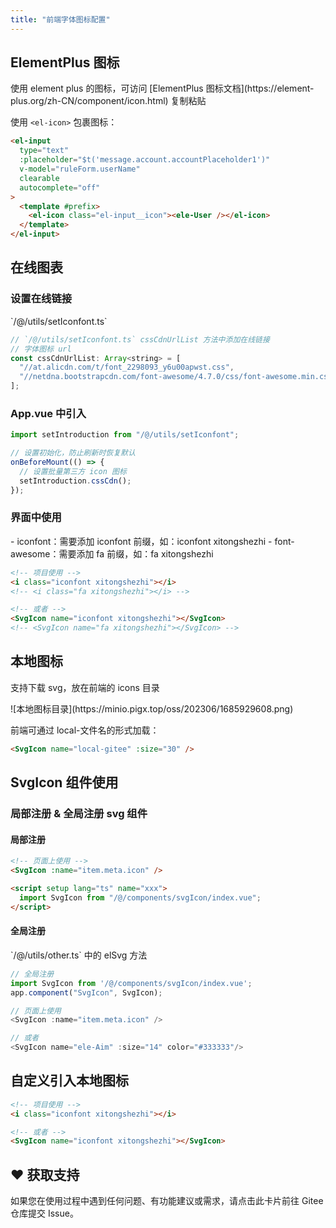 ```yaml
---
title: "前端字体图标配置"
---
```


## ElementPlus 图标

<Note>
使用 element plus 的图标，可访问 [ElementPlus 图标文档](https://element-plus.org/zh-CN/component/icon.html) 复制粘贴
</Note>

使用 `<el-icon>` 包裹图标：

```html
<el-input
  type="text"
  :placeholder="$t('message.account.accountPlaceholder1')"
  v-model="ruleForm.userName"
  clearable
  autocomplete="off"
>
  <template #prefix>
    <el-icon class="el-input__icon"><ele-User /></el-icon>
  </template>
</el-input>
```

## 在线图表

### 设置在线链接

<Card title="代码位置" icon="code">
  `/@/utils/setIconfont.ts`
</Card>

```javascript
// `/@/utils/setIconfont.ts` cssCdnUrlList 方法中添加在线链接
// 字体图标 url
const cssCdnUrlList: Array<string> = [
  "//at.alicdn.com/t/font_2298093_y6u00apwst.css",
  "//netdna.bootstrapcdn.com/font-awesome/4.7.0/css/font-awesome.min.css",
];
```

### App.vue 中引入

```javascript
import setIntroduction from "/@/utils/setIconfont";

// 设置初始化，防止刷新时恢复默认
onBeforeMount(() => {
  // 设置批量第三方 icon 图标
  setIntroduction.cssCdn();
});
```

### 界面中使用

<Note>
- iconfont：需要添加 iconfont 前缀，如：iconfont xitongshezhi
- font-awesome：需要添加 fa 前缀，如：fa xitongshezhi
</Note>

```html
<!-- 项目使用 -->
<i class="iconfont xitongshezhi"></i>
<!-- <i class="fa xitongshezhi"></i> -->

<!-- 或者 -->
<SvgIcon name="iconfont xitongshezhi"></SvgIcon>
<!-- <SvgIcon name="fa xitongshezhi"></SvgIcon> -->
```

## 本地图标

支持下载 svg，放在前端的 icons 目录

<Card title="本地图标目录结构" icon="folder">
  ![本地图标目录](https://minio.pigx.top/oss/202306/1685929608.png)
</Card>

前端可通过 local-文件名的形式加载：

```html
<SvgIcon name="local-gitee" :size="30" />
```

## SvgIcon 组件使用

### 局部注册 & 全局注册 svg 组件

#### 局部注册

```html
<!-- 页面上使用 -->
<SvgIcon :name="item.meta.icon" />

<script setup lang="ts" name="xxx">
  import SvgIcon from "/@/components/svgIcon/index.vue";
</script>
```

#### 全局注册

<Card title="代码位置" icon="code">
  `/@/utils/other.ts` 中的 elSvg 方法
</Card>

```javascript
// 全局注册
import SvgIcon from '/@/components/svgIcon/index.vue';
app.component("SvgIcon", SvgIcon);

// 页面上使用
<SvgIcon :name="item.meta.icon" />

// 或者
<SvgIcon name="ele-Aim" :size="14" color="#333333"/>
```

## 自定义引入本地图标

```html
<!-- 项目使用 -->
<i class="iconfont xitongshezhi"></i>

<!-- 或者 -->
<SvgIcon name="iconfont xitongshezhi"></SvgIcon>
```

## ♥️ 获取支持
<Card title="遇到问题？" horizontal icon="link" href="https://gitee.com/log4j/pig/issues">
  如果您在使用过程中遇到任何问题、有功能建议或需求，请点击此卡片前往 Gitee 仓库提交 Issue。
</Card>

